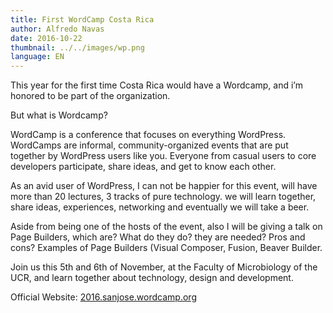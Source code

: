 ```yaml
---
title: First WordCamp Costa Rica
author: Alfredo Navas
date: 2016-10-22
thumbnail: ../../images/wp.png
language: EN
---
```



This year for the first time Costa Rica would have a Wordcamp, and i’m honored to be part of the organization.

But what is Wordcamp?

WordCamp is a conference that focuses on everything WordPress. WordCamps are informal, community-organized events that are put together by WordPress users like you. Everyone from casual users to core developers participate, share ideas, and get to know each other.

As an avid user of WordPress, I can not be happier for this event, will have more than 20 lectures, 3 tracks of pure technology. we will learn together, share ideas, experiences, networking and eventually we will take a beer.

Aside from being one of the hosts of the event, also I will be giving a talk on Page Builders, which are? What do they do? they are needed? Pros and cons? Examples of Page Builders (Visual Composer, Fusion, Beaver Builder.

Join us this 5th and 6th of November, at the Faculty of Microbiology of the UCR, and learn together about technology, design and development.

Official Website: [2016.sanjose.wordcamp.org](https://2016.sanjose.wordcamp.org)
